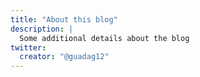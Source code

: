```yaml
---
title: "About this blog"
description: |
  Some additional details about the blog
twitter:
  creator: "@guadag12"
---
```

